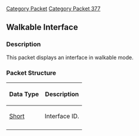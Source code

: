 [[Category Packet]]
[[Category Packet 377]]
{{packet|name=Walkable interface|description=Displays an interface in walkable mode.|opcode=50|type=Fixed|length=2|revision=317}}
== Walkable Interface ==

=== Description ===

This packet displays an interface in walkable mode.

=== Packet Structure ===
{|border=2
! Data Type
! Description
|-
| [[Data Types#Standard data types|Short]]
| Interface ID.
|-
|}